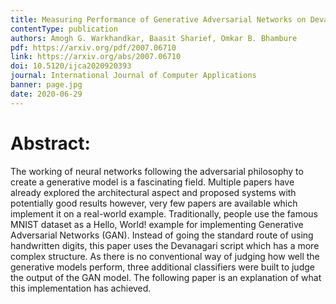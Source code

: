 ```yaml
---
title: Measuring Performance of Generative Adversarial Networks on Devanagari Script
contentType: publication
authors: Amogh G. Warkhandkar, Baasit Sharief, Omkar B. Bhambure
pdf: https://arxiv.org/pdf/2007.06710
link: https://arxiv.org/abs/2007.06710
doi: 10.5120/ijca2020920393
journal: International Journal of Computer Applications
banner: page.jpg
date: 2020-06-29
---
```


# Abstract:

The working of neural networks following the adversarial philosophy to create a generative model is a fascinating field. Multiple papers have already explored the architectural aspect and proposed systems with potentially good results however, very few papers are available which implement it on a real-world example. Traditionally, people use the famous MNIST dataset as a Hello, World! example for implementing Generative Adversarial Networks (GAN). Instead of going the standard route of using handwritten digits, this paper uses the Devanagari script which has a more complex structure. As there is no conventional way of judging how well the generative models perform, three additional classifiers were built to judge the output of the GAN model. The following paper is an explanation of what this implementation has achieved.
